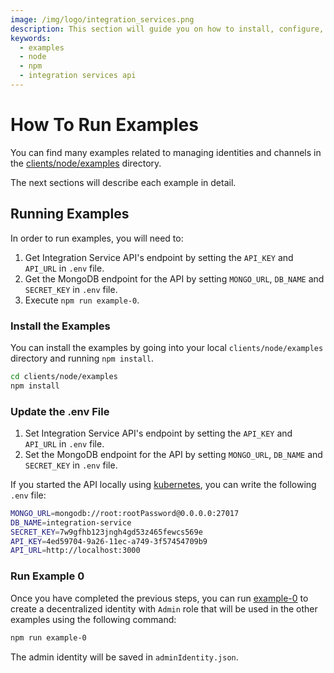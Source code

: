 ```yaml
---
image: /img/logo/integration_services.png
description: This section will guide you on how to install, configure, and run the examples.
keywords:
  - examples
  - node
  - npm
  - integration services api
---
```


# How To Run Examples

You can find many examples related to managing identities and channels in the [clients/node/examples](https://github.com/iotaledger/integration-services/tree/master/clients/node/examples) directory.

The next sections will describe each example in detail.

## Running Examples

In order to run examples, you will need to:

1. Get Integration Service API's endpoint by setting the `API_KEY` and `API_URL` in `.env` file.
2. Get the MongoDB endpoint for the API by setting `MONGO_URL`, `DB_NAME` and `SECRET_KEY` in `.env` file.
3. Execute `npm run example-0`.

### Install the Examples

You can install the examples by going into your local `clients/node/examples` directory and running `npm install`.

```bash
cd clients/node/examples
npm install
```

### Update the .env File

1. Set Integration Service API's endpoint by setting the `API_KEY` and `API_URL` in `.env` file.
2. Set the MongoDB endpoint for the API by setting `MONGO_URL`, `DB_NAME` and `SECRET_KEY` in `.env` file.

If you started the API locally using [kubernetes](../installation/kubernetes/local_setup), you can write
the following `.env` file:

```bash
MONGO_URL=mongodb://root:rootPassword@0.0.0.0:27017
DB_NAME=integration-service
SECRET_KEY=7w9gfhb123jngh4gd53z465fewcs569e
API_KEY=4ed59704-9a26-11ec-a749-3f57454709b9
API_URL=http://localhost:3000
```

### Run Example 0

Once you have completed the previous steps, you can run [example-0](https://github.com/iotaledger/integration-services/blob/master/clients/node/examples/0-MakeRootIdentityAdmin.ts) to create a decentralized identity with `Admin` role
that will be used in the other examples using the following command:

```bash
npm run example-0
```

The admin identity will be saved in `adminIdentity.json`.
